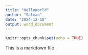 ```yaml
---
title: "HelloWorld"
author: "Salman"
date: "2024-12-18"
output: word_document
---
```


```r
knitr::opts_chunk$set(echo = TRUE)
```


This is a markdown file

